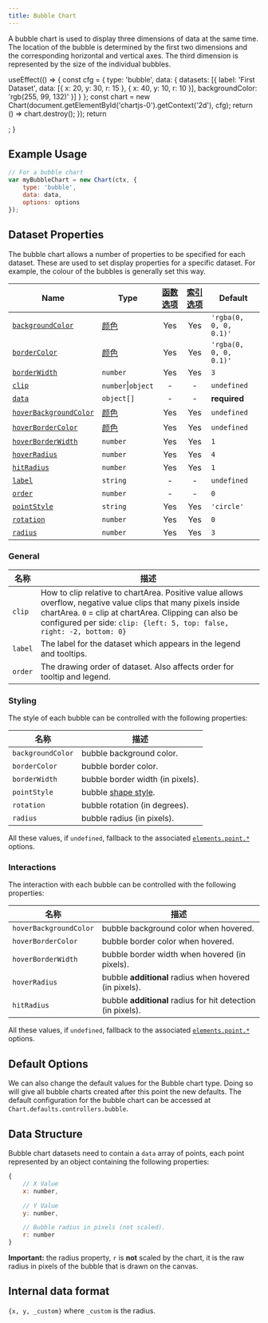 ```yaml
---
title: Bubble Chart
---
```


A bubble chart is used to display three dimensions of data at the same time. The location of the bubble is determined by the first two dimensions and the corresponding horizontal and vertical axes. The third dimension is represented by the size of the individual bubbles.


  useEffect(() => {
    const cfg = {
      type: 'bubble',
      data: {
        datasets: [{
          label: 'First Dataset',
          data: [{
            x: 20,
            y: 30,
            r: 15
          }, {
            x: 40,
            y: 10,
            r: 10
          }],
          backgroundColor: 'rgb(255, 99, 132)'
        }]
      }
    };
    const chart = new Chart(document.getElementById('chartjs-0').getContext('2d'), cfg);
    return () => chart.destroy();
  });
  return <div className="chartjs-wrapper"><canvas id="chartjs-0" className="chartjs"></canvas></div>;
}

<ExampleChart/>

## Example Usage

```javascript
// For a bubble chart
var myBubbleChart = new Chart(ctx, {
    type: 'bubble',
    data: data,
    options: options
});
```

## Dataset Properties

The bubble chart allows a number of properties to be specified for each dataset. These are used to set display properties for a specific dataset. For example, the colour of the bubbles is generally set this way.

| Name | Type | [函数选项](../general/options.md#函数选项) | [索引选项](../general/options.md#索引选项) | Default
| ---- | ---- | :----: | :----: | ----
| [`backgroundColor`](#styling) | [颜色](../general/colors.md) | Yes | Yes | `'rgba(0, 0, 0, 0.1)'`
| [`borderColor`](#styling) | [颜色](../general/colors.md) | Yes | Yes | `'rgba(0, 0, 0, 0.1)'`
| [`borderWidth`](#styling) | `number` | Yes | Yes | `3`
| [`clip`](#general) | `number`\|`object` | - | - | `undefined`
| [`data`](#data-structure) | `object[]` | - | - | **required**
| [`hoverBackgroundColor`](#interactions) | [颜色](../general/colors.md) | Yes | Yes | `undefined`
| [`hoverBorderColor`](#interactions) | [颜色](../general/colors.md) | Yes | Yes | `undefined`
| [`hoverBorderWidth`](#interactions) | `number` | Yes | Yes | `1`
| [`hoverRadius`](#interactions) | `number` | Yes | Yes | `4`
| [`hitRadius`](#interactions) | `number` | Yes | Yes | `1`
| [`label`](#general) | `string` | - | - | `undefined`
| [`order`](#general) | `number` | - | - | `0`
| [`pointStyle`](#styling) | `string` | Yes | Yes | `'circle'`
| [`rotation`](#styling) | `number` | Yes | Yes | `0`
| [`radius`](#styling) | `number` | Yes | Yes | `3`

### General

| 名称 | 描述
| ---- | ----
| `clip` | How to clip relative to chartArea. Positive value allows overflow, negative value clips that many pixels inside chartArea. `0` = clip at chartArea. Clipping can also be configured per side: `clip: {left: 5, top: false, right: -2, bottom: 0}`
| `label` | The label for the dataset which appears in the legend and tooltips.
| `order` | The drawing order of dataset. Also affects order for tooltip and legend.

### Styling

The style of each bubble can be controlled with the following properties:

| 名称 | 描述
| ---- | ----
| `backgroundColor` | bubble background color.
| `borderColor` | bubble border color.
| `borderWidth` | bubble border width (in pixels).
| `pointStyle` | bubble [shape style](../configuration/elements#point-styles).
| `rotation` | bubble rotation (in degrees).
| `radius` | bubble radius (in pixels).

All these values, if `undefined`, fallback to the associated [`elements.point.*`](../configuration/elements.md#point-configuration) options.

### Interactions

The interaction with each bubble can be controlled with the following properties:

| 名称 | 描述
| ---- | -----------
| `hoverBackgroundColor` | bubble background color when hovered.
| `hoverBorderColor` | bubble border color when hovered.
| `hoverBorderWidth` | bubble border width when hovered (in pixels).
| `hoverRadius` | bubble **additional** radius when hovered (in pixels).
| `hitRadius` | bubble **additional** radius for hit detection (in pixels).

All these values, if `undefined`, fallback to the associated [`elements.point.*`](../configuration/elements.md#point-configuration) options.

## Default Options

We can also change the default values for the Bubble chart type. Doing so will give all bubble charts created after this point the new defaults. The default configuration for the bubble chart can be accessed at `Chart.defaults.controllers.bubble`.

## Data Structure

Bubble chart datasets need to contain a `data` array of points, each point represented by an object containing the following properties:

```javascript
{
    // X Value
    x: number,

    // Y Value
    y: number,

    // Bubble radius in pixels (not scaled).
    r: number
}
```

**Important:** the radius property, `r` is **not** scaled by the chart, it is the raw radius in pixels of the bubble that is drawn on the canvas.

## Internal data format

`{x, y, _custom}` where `_custom` is the radius.
